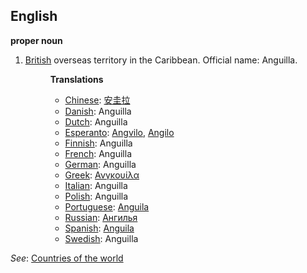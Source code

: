 ==English==

'''proper noun'''

# [[British]] overseas territory in the Caribbean. Official name: Anguilla.
#:'''Translations'''
#:*[[Chinese]]: [[安圭拉]]
#:*[[Danish]]: Anguilla
#:*[[Dutch]]: Anguilla
#:*[[Esperanto]]: [[Angvilo]], [[Angilo]]
#:*[[Finnish]]: Anguilla
#:*[[French]]: Anguilla
#:*[[German]]: Anguilla
#:*[[Greek]]: [[Ανγκουίλα]]
#:*[[Italian]]: Anguilla
#:*[[Polish]]: Anguilla
#:*[[Portuguese]]: [[Anguila]]
#:*[[Russian]]: [[Ангилья]]
#:*[[Spanish]]: [[Anguila]]
#:*[[Swedish]]: Anguilla

''See'': [[Countries of the world]]